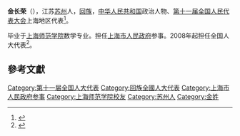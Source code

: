 '''金长荣'''（{{bd|1941年||}}），江苏[[苏州|苏州]]人，[[回族|回族]]，[[中华人民共和国|中华人民共和国]]政治人物、[[第十一届全国人民代表大会|第十一届全国人民代表大会]]上海地区代表<ref>{{cite web|author=新华网|title=第十一届全国人大代表|url=http://news.xinhuanet.com/ziliao/2008-03/03/content_7708230.htm?node=36628|publisher=新华网|accessdate=2014-01-07|archive-date=2014-01-10|archive-url=https://web.archive.org/web/20140110211415/http://news.xinhuanet.com/ziliao/2008-03/03/content_7708230.htm?node=36628|dead-url=no}}</ref>。

毕业于[[上海师范学院|上海师范学院]]数学专业。担任[[上海市人民政府|上海市人民政府]]参事。2008年起担任全国人大代表<ref>{{cite news|title=全国人大代表信息-金长荣|url= http://210.82.31.1:8084/delegate/viewDelegate.action?dbid=110673|accessdate=2013-04-05|newspaper=全国人大网|archive-url=https://web.archive.org/web/20140314085909/http://www.npc.gov.cn/delegate/viewDelegate.action?dbid=110673|archive-date=2014-03-14|dead-url=yes}}</ref>。

==參考文獻==
{{reflist}}

[[Category:第十一届全国人大代表|Category:第十一届全国人大代表]]
[[Category:回族全國人大代表|Category:回族全國人大代表]]
[[Category:上海市人民政府参事|Category:上海市人民政府参事]]
[[Category:上海师范学院校友|Category:上海师范学院校友]]
[[Category:苏州人|Category:苏州人]]
[[Category:金姓|Category:金姓]]